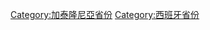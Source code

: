 {{Commons category|Province of Tarragona}}
{{Cat main}}
{{DEFAULTSORT:Tarragona Province}}
[[Category:加泰隆尼亞省份|Category:加泰隆尼亞省份]]
[[Category:西班牙省份|Category:西班牙省份]]